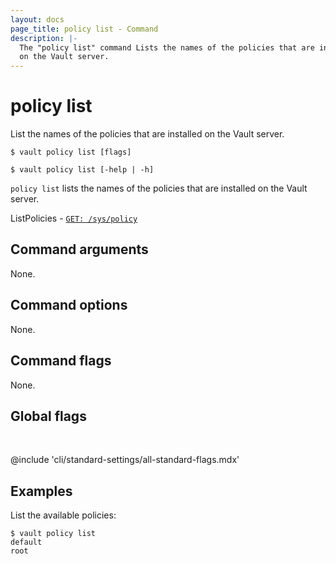 ```yaml
---
layout: docs
page_title: policy list - Command
description: |-
  The "policy list" command Lists the names of the policies that are installed
  on the Vault server.
---
```


# policy list

List the names of the policies that are installed on the Vault server.
<CodeBlockConfig hideClipboard>

```shell-session
$ vault policy list [flags]

$ vault policy list [-help | -h]
```

</CodeBlockConfig>

`policy list` lists the names of the policies that are installed on the Vault 
server.

<Tip title="Related API endpoints">

ListPolicies - [`GET: /sys/policy`](/vault/api-docs/system/policy#list-policies)

</Tip>

## Command arguments

None.

## Command options

None.

## Command flags

None.

## Global flags

<br />

@include 'cli/standard-settings/all-standard-flags.mdx'

## Examples

List the available policies:

```shell-session
$ vault policy list
default
root
```